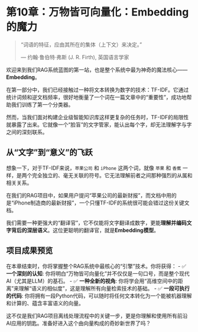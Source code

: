 # 第10章：万物皆可向量化：Embedding的魔力

> “词语的特征，应由其所在的集体（上下文）来决定。”
>
> --- 约翰·鲁伯特·弗斯 (J. R. Firth), 英国语言学家

欢迎来到我们RAG系统蓝图的第一站，也是整个系统中最为神奇的魔法核心——**Embedding**。

在第一部分中，我们已经接触过一种将文本转换为数字的技术：TF-IDF。它通过统计词频和逆文档频率，很好地衡量了一个词在一篇文章中的“重要性”，成功地帮助我们训练了第一个分类器。

然而，当我们面对构建企业级智能知识库这样更复杂的任务时，TF-IDF的局限性就暴露了出来。它就像一个“脸盲”的文字管家，能认出每个字，却无法理解字与字之间的深刻联系。

## 从“文字”到“意义”的飞跃

想象一下，对于TF-IDF来说，`苹果公司` 和 `iPhone` 这两个词，就像 `苹果` 和 `香蕉` 一样，是两个完全独立的、毫无关联的符号。它无法理解前者之间那种强烈的从属和相关关系。

在我们的RAG项目中，如果用户提问“苹果公司的最新财报”，而文档中用的是“iPhone制造商的最新财报”，一个只懂TF-IDF的系统很可能会错过这份关键文档。

我们需要一种更强大的“翻译官”，它不仅能将文字翻译成数字，更能**理解并编码文字背后的深层语义**。这位更聪明的翻译官，就是**Embedding模型**。

## 项目成果预览

在本章结束时，你将掌握整个RAG系统中最核心的“引擎”技术。你将获得：
-   ✅ **一个深刻的认知**: 你将明白“万物皆可向量化”并不仅仅是一句口号，而是整个现代AI（尤其是LLM）的基石。
-   ✅ **一种全新的视角**: 你将学会用“高维空间中的距离”来理解“语义的相似度”，这是理解所有向量检索技术的基础。
-   ✅ **一段可执行的代码**: 你将拥有一段Python代码，可以随时将任何文本转化为一个能被机器理解和计算的、蕴含丰富语义的向量。

这不仅是我们RAG项目离线处理流程中的关键一步，更是你理解和使用所有前沿AI应用的钥匙。准备好进入这个由向量构成的奇妙新世界了吗？